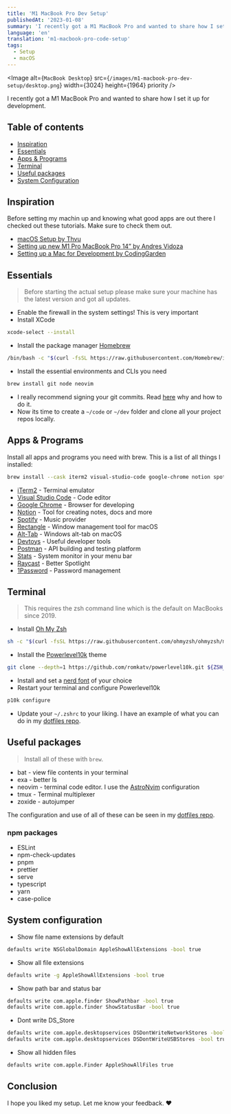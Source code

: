 ```yaml
---
title: 'M1 MacBook Pro Dev Setup'
publishedAt: '2023-01-08'
summary: 'I recently got a M1 MacBook Pro and wanted to share how I set it up for development'
language: 'en'
translation: 'm1-macbook-pro-code-setup'
tags:
  - Setup
  - macOS
---
```


<Image
  alt={`MacBook Desktop`}
  src={`/images/m1-macbook-pro-dev-setup/desktop.png`}
  width={3024}
  height={1964}
  priority
/>

I recently got a M1 MacBook Pro and wanted to share how I set it up for development.

## Table of contents

- [Inspiration](#inspiration)
- [Essentials](#essentials)
- [Apps & Programs](#apps--programs)
- [Terminal](#terminal)
- [Useful packages](#useful-packages)
- [System Configuration](#system-configuration)

## Inspiration

Before setting my machin up and knowing what good apps are out there I checked out these tutorials. Make sure to check them out.

- [macOS Setup by Thvu](https://thvu.notion.site/MacOS-Setup-622eb7a2f0184c079a7c42827dbd26e0#7457a164b0ed4db38cabf02b398538b0)
- [Setting up new M1 Pro MacBook Pro 14” by Andres Vidoza
  ](https://www.youtube.com/watch?v=hafaO6hU96E)
- [Setting up a Mac for Development by CodingGarden](https://www.youtube.com/watch?v=2_ZbslLnshw)

## Essentials

> Before starting the actual setup please make sure your machine has the latest version and got all updates.

- Enable the firewall in the system settings! This is very important
- Install XCode

```bash
xcode-select --install
```

- Install the package manager [Homebrew](https://brew.sh)

```bash
/bin/bash -c "$(curl -fsSL https://raw.githubusercontent.com/Homebrew/install/HEAD/install.sh)"
```

- Install the essential environments and CLIs you need

```bash
brew install git node neovim
```

- I really recommend signing your git commits. Read [here](https://withblue.ink/2020/05/17/how-and-why-to-sign-git-commits.html) why and how to do it.
- Now its time to create a `~/code` or `~/dev` folder and clone all your project repos locally.

## Apps & Programs

Install all apps and programs you need with brew. This is a list of all things I installed:

```bash
brew install --cask iterm2 visual-studio-code google-chrome notion spotify rectangle alt-tab devtoys postman stats 1password
```

- [iTerm2](https://iterm2.com) - Terminal emulator
- [Visual Studio Code](https://code.visualstudio.com) - Code editor
- [Google Chrome](https://www.google.com/chrome) - Browser for developing
- [Notion](https://www.notion.so/de-de) - Tool for creating notes, docs and more
- [Spotify](https://spotify.com) - Music provider
- [Rectangle](https://rectangleapp.com) - Window management tool for macOS
- [Alt-Tab](https://alt-tab-macos.netlify.app) - Windows alt-tab on macOS
- [Devtoys](https://github.com/ObuchiYuki/DevToysMac) - Useful developer tools
- [Postman](https://www.postman.com) - API building and testing platform
- [Stats](https://github.com/exelban/stats) - System monitor in your menu bar
- [Raycast](https://www.raycast.com) - Better Spotlight
- [1Password](https://1password.com) - Password management

## Terminal

> This requires the zsh command line which is the default on MacBooks since 2019.

- Install [Oh My Zsh](https://ohmyz.sh)

```bash
sh -c "$(curl -fsSL https://raw.githubusercontent.com/ohmyzsh/ohmyzsh/master/tools/install.sh)"
```

- Install the [Powerlevel10k](https://github.com/romkatv/powerlevel10k) theme

```bash
git clone --depth=1 https://github.com/romkatv/powerlevel10k.git ${ZSH_CUSTOM:-$HOME/.oh-my-zsh/custom}/themes/powerlevel10k
```

- Install and set a [nerd font](https://www.nerdfonts.com) of your choice
- Restart your terminal and configure Powerlevel10k

```bash
p10k configure
```

- Update your `~/.zshrc` to your liking. I have an example of what you can do in my [dotfiles repo](https://github.com/alex289/dotfiles/tree/main/mac).

## Useful packages

> Install all of these with `brew`.

- bat - view file contents in your terminal
- exa - better ls
- neovim - terminal code editor. I use the [AstroNvim](https://astronvim.github.io) configuration
- tmux - Terminal multiplexer
- zoxide - autojumper

The configuration and use of all of these can be seen in my [dotfiles repo](https://github.com/alex289/dotfiles/tree/main/mac).

### npm packages

- ESLint
- npm-check-updates
- pnpm
- prettier
- serve
- typescript
- yarn
- case-police

## System configuration

- Show file name extensions by default

```bash
defaults write NSGlobalDomain AppleShowAllExtensions -bool true
```

- Show all file extensions

```bash
defaults write -g AppleShowAllExtensions -bool true
```

- Show path bar and status bar

```bash
defaults write com.apple.finder ShowPathbar -bool true
defaults write com.apple.finder ShowStatusBar -bool true
```

- Dont write DS_Store

```bash
defaults write com.apple.desktopservices DSDontWriteNetworkStores -bool true
defaults write com.apple.desktopservices DSDontWriteUSBStores -bool true
```

- Show all hidden files

```bash
defaults write com.apple.Finder AppleShowAllFiles true
```

## Conclusion

I hope you liked my setup. Let me know your feedback. ❤️
